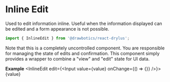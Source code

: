 


# Inline Edit
Used to edit information inline. Useful when the information displayed can be edited and a form appearance is not possible.
```jsx
import { InlineEdit } from '@drawbotics/react-drylus';
```
Note that this is a completely uncontrolled component. You are responsible for managing the state of edits and confirmation. This component simply provides a wrapper to combine a "view" and "edit" state for UI data.


__Example__
<Playground component={InlineEdit}>
  <InlineEdit edit={<Input value={value} onChange={() => {}} />}>
    <Text>{value}</Text>
  </InlineEdit>
</Playground>